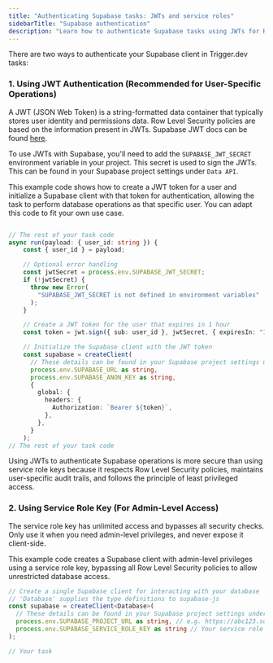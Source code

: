 ```yaml
---
title: "Authenticating Supabase tasks: JWTs and service roles"
sidebarTitle: "Supabase authentication"
description: "Learn how to authenticate Supabase tasks using JWTs for Row Level Security (RLS) or service role keys for admin access."
---
```



There are two ways to authenticate your Supabase client in Trigger.dev tasks:

### 1. Using JWT Authentication (Recommended for User-Specific Operations)

A JWT (JSON Web Token) is a string-formatted data container that typically stores user identity and permissions data. Row Level Security policies are based on the information present in JWTs. Supabase JWT docs can be found [here](https://supabase.com/docs/guides/auth/jwts).

To use JWTs with Supabase, you'll need to add the `SUPABASE_JWT_SECRET` environment variable in your project. This secret is used to sign the JWTs. This can be found in your Supabase project settings under `Data API`.

This example code shows how to create a JWT token for a user and initialize a Supabase client with that token for authentication, allowing the task to perform database operations as that specific user. You can adapt this code to fit your own use case.

```ts

// The rest of your task code
async run(payload: { user_id: string }) {
    const { user_id } = payload;

    // Optional error handling
    const jwtSecret = process.env.SUPABASE_JWT_SECRET;
    if (!jwtSecret) {
      throw new Error(
        "SUPABASE_JWT_SECRET is not defined in environment variables"
      );
    }

    // Create a JWT token for the user that expires in 1 hour
    const token = jwt.sign({ sub: user_id }, jwtSecret, { expiresIn: "1h" });

    // Initialize the Supabase client with the JWT token
    const supabase = createClient(
      // These details can be found in your Supabase project settings under `Data API`
      process.env.SUPABASE_URL as string,
      process.env.SUPABASE_ANON_KEY as string,
      {
        global: {
          headers: {
            Authorization: `Bearer ${token}`,
          },
        },
      }
    );
// The rest of your task code
```

Using JWTs to authenticate Supabase operations is more secure than using service role keys because it respects Row Level Security policies, maintains user-specific audit trails, and follows the principle of least privileged access.

### 2. Using Service Role Key (For Admin-Level Access)

<Warning>
  The service role key has unlimited access and bypasses all security checks. Only use it when you
  need admin-level privileges, and never expose it client-side.
</Warning>

This example code creates a Supabase client with admin-level privileges using a service role key, bypassing all Row Level Security policies to allow unrestricted database access.

```ts
// Create a single Supabase client for interacting with your database
// 'Database' supplies the type definitions to supabase-js
const supabase = createClient<Database>(
  // These details can be found in your Supabase project settings under `API`
  process.env.SUPABASE_PROJECT_URL as string, // e.g. https://abc123.supabase.co - replace 'abc123' with your project ID
  process.env.SUPABASE_SERVICE_ROLE_KEY as string // Your service role secret key
);

// Your task
```

<SupabaseDocsCards />

